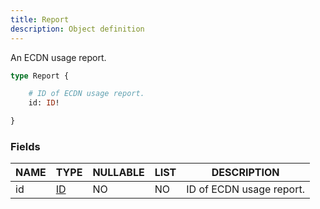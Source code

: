 ```yaml
---
title: Report
description: Object definition
---
```


An ECDN usage report.

```graphql
type Report {

	# ID of ECDN usage report.
	id: ID!

}
```

### Fields

| NAME | TYPE | NULLABLE | LIST | DESCRIPTION |
| - | - | - | - | - |
| id | [ID](../ecdn-api-scalars/ID) | NO | NO | ID of ECDN usage report. | 


